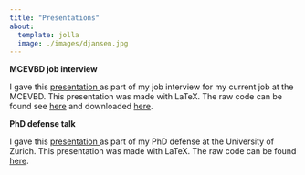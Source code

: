 ---
title: "Presentations"
about:
  template: jolla
  image: ./images/djansen.jpg
---

**MCEVBD job interview**

I gave this <a href="./files/MCEVBD_presentation.pdf"> presentation </a> as part of my job interview for my current job at the MCEVBD. This presentation was made with LaTeX. The raw code can be found see <a href="./files/MCEVBD_presentation_code.pdf">here</a> and downloaded [here](./files/JansenD_presentation.Rtex).

**PhD defense talk**

I gave this <a href="./files/PhD_defence_talk_29APR13.pdf"> presentation </a> as part of my PhD defense at the University of Zurich. This presentation was made with LaTeX. The raw code can be found [here](./files/PhD_defence_talk_29APR13.tex).

